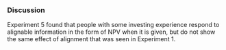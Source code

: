 ### Discussion

Experiment 5 found that people with some investing experience respond to
alignable information in the form of NPV when it is given, but do not show the
same effect of alignment that was seen in Experiment 1.
